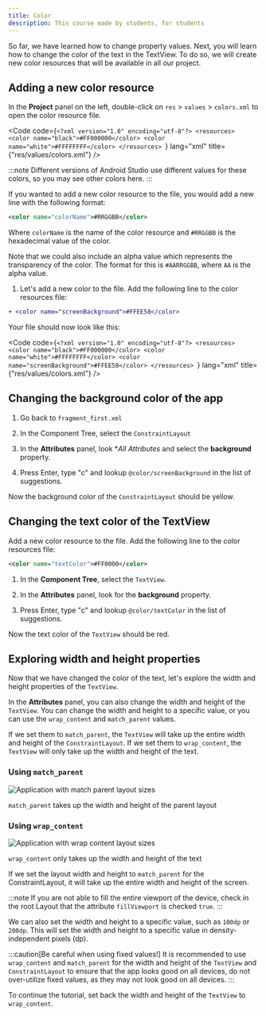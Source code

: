```yaml
---
title: Color
description: This course made by students, for students 
---
```



So far, we have learned how to change property values. Next, you will learn how to change the color of the text in the TextView. To do so, we will create new color resources that will be available in all our project.

## Adding a new color resource

In the **Project** panel on the left, double-click on `res` > `values` > `colors.xml` to open the color resource file.

<Code code={`<?xml version="1.0" encoding="utf-8"?>
<resources>
    <color name="black">#FF000000</color>
    <color name="white">#FFFFFFFF</color>
</resources>
`} lang="xml" title={"res/values/colors.xml"} />

:::note
Different versions of Android Studio use different values for these colors, so you may see other colors here.
:::

If you wanted to add a new color resource to the file, you would add a new line with the following format:

```xml
<color name="colorName">#RRGGBB</color>
```

Where `colorName` is the name of the color resource and `#RRGGBB` is the hexadecimal value of the color.

Note that we could also include an alpha value which represents the transparency of the color. The format for this is `#AARRGGBB`, where `AA` is the alpha value.

1. Let's add a new color to the file. Add the following line to the color resources file:

```diff lang="xml"
+ <color name="screenBackground">#FFEE58</color>
```

Your file should now look like this:

<Code code={`<?xml version="1.0" encoding="utf-8"?>
<resources>
    <color name="black">#FF000000</color>
    <color name="white">#FFFFFFFF</color>
    <color name="screenBackground">#FFEE58</color>
</resources>
`} lang="xml" title={"res/values/colors.xml"} />

## Changing the background color of the app 

1. Go back to `fragment_first.xml`

2. In the Component Tree, select the `ConstraintLayout`

3. In the **Attributes** panel, look **All Attributes* and select the **background** property.

4. Press Enter, type "c" and lookup `@color/screenBackground` in the list of suggestions.

Now the background color of the `ConstraintLayout` should be yellow.

## Changing the text color of the TextView

Add a new color resource to the file. Add the following line to the color resources file:

```xml
<color name="textColor">#FF0000</color>
```

1. In the **Component Tree**, select the `TextView`.

2. In the **Attributes** panel, look for the **background** property.

3. Press Enter, type "c" and lookup `@color/textColor` in the list of suggestions.

Now the text color of the `TextView` should be red.

## Exploring width and height properties

Now that we have changed the color of the text, let's explore the width and height properties of the `TextView`.

In the **Attributes** panel, you can also change the width and height of the `TextView`. You can change the width and height to a specific value, or you can use the `wrap_content` and `match_parent` values.

If we set them to `match_parent`, the `TextView` will take up the entire width and height of the `ConstraintLayout`. If we set them to `wrap_content`, the `TextView` will only take up the width and height of the text.

### Using `match_parent`
![Application with match parent layout sizes](/cs2340-android-tutorial/color-match-parent.png)


`match_parent` takes up the width and height of the parent layout 

### Using `wrap_content`
![Application with wrap content layout sizes](/cs2340-android-tutorial/color-wrap-content.png)

`wrap_content` only takes up the width and height of the text

If we set the layout width and height to `match_parent` for the ConstraintLayout, it will take up the entire width and height of the screen.

:::note
If you are not able to fill the entire viewport of the device, check in the root Layout that the attribute `fillViewport` is checked `true`.
:::

We can also set the width and height to a specific value, such as `100dp` or `200dp`. This will set the width and height to a specific value in density-independent pixels (dp).

:::caution[Be careful when using fixed values!]
It is recommended to use `wrap_content` and `match_parent` for the width and height of the `TextView` and `ConstraintLayout` to ensure that the app looks good on all devices, do not over-utilize fixed values, as they may not look good on all devices.
:::

To continue the tutorial, set back the width and height of the `TextView` to `wrap_content`.
